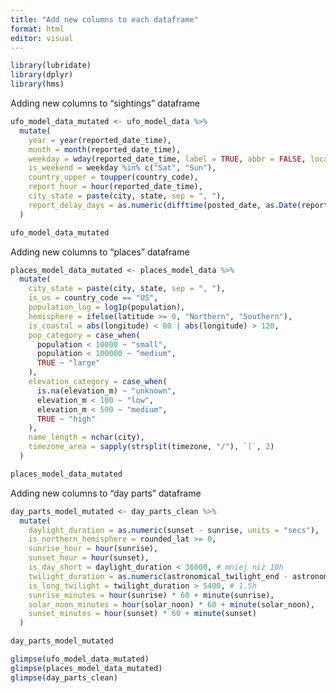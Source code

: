```yaml
---
title: "Add new columns to each dataframe"
format: html
editor: visual
---
```


``` r
library(lubridate)
library(dplyr)
library(hms)
```


Adding new columns to "sightings" dataframe
```r
ufo_model_data_mutated <- ufo_model_data %>%
  mutate(
    year = year(reported_date_time),
    month = month(reported_date_time),
    weekday = wday(reported_date_time, label = TRUE, abbr = FALSE, locale = "C"),
    is_weekend = weekday %in% c("Sat", "Sun"),
    country_upper = toupper(country_code),
    report_hour = hour(reported_date_time),
    city_state = paste(city, state, sep = ", "),
    report_delay_days = as.numeric(difftime(posted_date, as.Date(reported_date_time), units = "days"))
  )

ufo_model_data_mutated
```


Adding new columns to "places" dataframe
```r
places_model_data_mutated <- places_model_data %>%
  mutate(
    city_state = paste(city, state, sep = ", "),
    is_us = country_code == "US",
    population_log = log1p(population),
    hemisphere = ifelse(latitude >= 0, "Northern", "Southern"),
    is_coastal = abs(longitude) < 80 | abs(longitude) > 120,
    pop_category = case_when(
      population < 10000 ~ "small",
      population < 100000 ~ "medium",
      TRUE ~ "large"
    ),
    elevation_category = case_when(
      is.na(elevation_m) ~ "unknown",
      elevation_m < 100 ~ "low",
      elevation_m < 500 ~ "medium",
      TRUE ~ "high"
    ),
    name_length = nchar(city),
    timezone_area = sapply(strsplit(timezone, "/"), `[`, 2)
  )

places_model_data_mutated
```



Adding new columns to "day parts" dataframe
```r
day_parts_model_mutated <- day_parts_clean %>%
  mutate(
    daylight_duration = as.numeric(sunset - sunrise, units = "secs"),
    is_northern_hemisphere = rounded_lat >= 0,
    sunrise_hour = hour(sunrise),
    sunset_hour = hour(sunset),
    is_day_short = daylight_duration < 36000, # mniej niż 10h
    twilight_duration = as.numeric(astronomical_twilight_end - astronomical_twilight_begin, units = "secs"),
    is_long_twilight = twilight_duration > 5400, # 1.5h
    sunrise_minutes = hour(sunrise) * 60 + minute(sunrise),
    solar_noon_minutes = hour(solar_noon) * 60 + minute(solar_noon),
    sunset_minutes = hour(sunset) * 60 + minute(sunset)
  )

day_parts_model_mutated
```


```r
glimpse(ufo_model_data_mutated)
glimpse(places_model_data_mutated)
glimpse(day_parts_clean)
```

